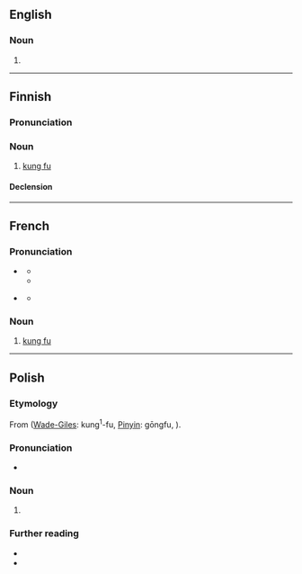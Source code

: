 {{also|kungfu|kung fu}}
==English==

===Noun===
{{en-noun|-}}

# {{alternative spelling of|en|kung fu}}

----

==Finnish==

===Pronunciation===
{{fi-pronunciation|kungfuu}}

===Noun===
{{fi-noun}}

# [[kung fu]] {{gloss|martial art}}

====Declension====
{{fi-decl-rosé|kung-fu|a}}

----

==French==

===Pronunciation===
* {{a|France}} {{fr-IPA|kouŋfou}}
** {{audio|fr|Fr-Normandie-kung-fu.ogg|Audio (France)}}
** {{audio|fr|Fr-kung-fu.ogg|Audio (France)}}
* {{a|Quebec}} {{fr-IPA|koŋfou}}
** {{audio|fr|Qc-kung-fu.oga|Audio (Quebec)}}

===Noun===
{{fr-noun|m|-}}

# [[kung fu]]

----

==Polish==
{{wp|lang=pl}}

===Etymology===
From {{bor|pl|cmn|功夫||skill, or accomplishment|sc=Hani}} ([[Wade-Giles]]: kung<sup>1</sup>-fu, [[Pinyin]]: gōngfu, {{IPAchar|/kʊŋ˥˥fu/|lang=cmn}}).

===Pronunciation===
* {{pl-IPA}}

===Noun===
{{pl-noun|g=n|indecl=yes}}

# {{l|en|kung fu}}

===Further reading===
* {{R:pl:WSJP}}
* {{R:PWN}}

{{c|pl|China|Martial arts}}